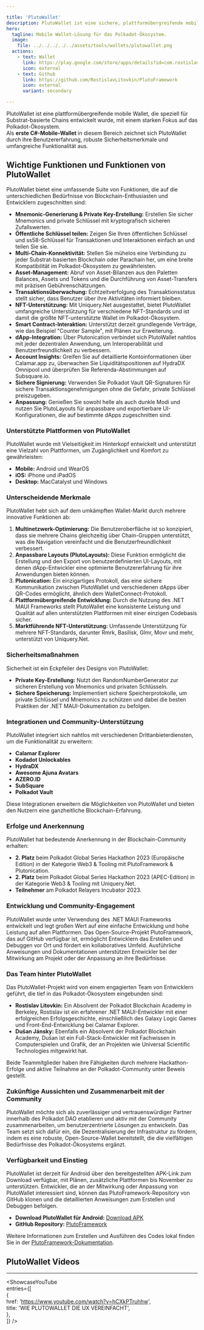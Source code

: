 ```yaml
---

title: 'PlutoWallet'  
description: PlutoWallet ist eine sichere, plattformübergreifende mobile Wallet-Lösung für Polkadot, die fortschrittliche NFT-Unterstützung und nahtlose dApp-Integration bietet.  
hero:  
  tagline: Mobile Wallet-Lösung für das Polkadot-Ökosystem.  
  image:  
    file: ../../../../../assets/tools/wallets/plutowallet.png  
  actions:  
    - text: Wallet  
      link: https://play.google.com/store/apps/details?id=com.rostislavlitovkin.plutowallet&hl=en  
      icon: external  
    - text: Github  
      link: https://github.com/RostislavLitovkin/PlutoFramework  
      icon: external  
      variant: secondary  

---
```



PlutoWallet ist eine plattformübergreifende mobile Wallet, die speziell für Substrat-basierte Chains entwickelt wurde, mit einem starken Fokus auf das Polkadot-Ökosystem.  
Als **erste C#-Mobile-Wallet** in diesem Bereich zeichnet sich PlutoWallet durch ihre Benutzererfahrung, robuste Sicherheitsmerkmale und umfangreiche Funktionalität aus.

## Wichtige Funktionen und Funktionen von PlutoWallet  
PlutoWallet bietet eine umfassende Suite von Funktionen, die auf die unterschiedlichen Bedürfnisse von Blockchain-Enthusiasten und Entwicklern zugeschnitten sind:  
- **Mnemonic-Generierung & Private Key-Erstellung:** Erstellen Sie sicher Mnemonics und private Schlüssel mit kryptografisch sicheren Zufallswerten.  
- **Öffentliche Schlüssel teilen:** Zeigen Sie Ihren öffentlichen Schlüssel und ss58-Schlüssel für Transaktionen und Interaktionen einfach an und teilen Sie sie.  
- **Multi-Chain-Konnektivität:** Stellen Sie mühelos eine Verbindung zu jeder Substrat-basierten Blockchain oder Parachain her, um eine breite Kompatibilität im Polkadot-Ökosystem zu gewährleisten.  
- **Asset-Management:** Abruf von Asset-Bilanzen aus den Paletten Balances, Assets und Tokens und die Durchführung von Asset-Transfers mit präzisen Gebührenschätzungen.  
- **Transaktionsüberwachung:** Echtzeitverfolgung des Transaktionsstatus stellt sicher, dass Benutzer über ihre Aktivitäten informiert bleiben.  
- **NFT-Unterstützung:** Mit Uniquery.Net ausgestattet, bietet PlutoWallet umfangreiche Unterstützung für verschiedene NFT-Standards und ist damit die größte NFT-unterstützte Wallet im Polkadot-Ökosystem.  
- **Smart Contract-Interaktion:** Unterstützt derzeit grundlegende Verträge, wie das Beispiel "Counter Sample", mit Plänen zur Erweiterung.  
- **dApp-Integration:** Über Plutonication verbindet sich PlutoWallet nahtlos mit jeder dezentralen Anwendung, um Interoperabilität und Benutzerfreundlichkeit zu verbessern.  
- **Account Insights:** Greifen Sie auf detaillierte Kontoinformationen über Calamar.app zu, überwachen Sie Liquiditätspositionen auf HydraDX Omnipool und überprüfen Sie Referenda-Abstimmungen auf Subsquare.io.  
- **Sichere Signierung:** Verwenden Sie Polkadot Vault QR-Signaturen für sichere Transaktionsgenehmigungen ohne die Gefahr, private Schlüssel preiszugeben.  
- **Anpassung:** Genießen Sie sowohl helle als auch dunkle Modi und nutzen Sie PlutoLayouts für anpassbare und exportierbare UI-Konfigurationen, die auf bestimmte dApps zugeschnitten sind.

### Unterstützte Plattformen von PlutoWallet  
PlutoWallet wurde mit Vielseitigkeit im Hinterkopf entwickelt und unterstützt eine Vielzahl von Plattformen, um Zugänglichkeit und Komfort zu gewährleisten:  
- **Mobile:** Android und WearOS  
- **iOS:** iPhone und iPadOS  
- **Desktop:** MacCatalyst und Windows  

### Unterscheidende Merkmale  
PlutoWallet hebt sich auf dem umkämpften Wallet-Markt durch mehrere innovative Funktionen ab:  

1. **Multinetzwerk-Optimierung:** Die Benutzeroberfläche ist so konzipiert, dass sie mehrere Chains gleichzeitig über Chain-Gruppen unterstützt, was die Navigation vereinfacht und die Benutzerfreundlichkeit verbessert.  
2. **Anpassbare Layouts (PlutoLayouts):** Diese Funktion ermöglicht die Erstellung und den Export von benutzerdefinierten UI-Layouts, mit denen dApp-Entwickler eine optimierte Benutzererfahrung für ihre Anwendungen bieten können.  
3. **Plutonication:** Ein einzigartiges Protokoll, das eine sichere Kommunikation zwischen PlutoWallet und verschiedenen dApps über QR-Codes ermöglicht, ähnlich dem WalletConnect-Protokoll.  
4. **Plattformübergreifende Entwicklung:** Durch die Nutzung des .NET MAUI Frameworks stellt PlutoWallet eine konsistente Leistung und Qualität auf allen unterstützten Plattformen mit einer einzigen Codebasis sicher.  
5. **Marktführende NFT-Unterstützung:** Umfassende Unterstützung für mehrere NFT-Standards, darunter Rmrk, Basilisk, Glmr, Movr und mehr, unterstützt von Uniquery.Net.

### Sicherheitsmaßnahmen  
Sicherheit ist ein Eckpfeiler des Designs von PlutoWallet:  

- **Private Key-Erstellung:** Nutzt den RandomNumberGenerator zur sicheren Erstellung von Mnemonics und privaten Schlüsseln.  
- **Sichere Speicherung:** Implementiert sichere Speicherprotokolle, um private Schlüssel und Mnemonics zu schützen und dabei die besten Praktiken der .NET MAUI-Dokumentation zu befolgen.

### Integrationen und Community-Unterstützung  
PlutoWallet integriert sich nahtlos mit verschiedenen Drittanbieterdiensten, um die Funktionalität zu erweitern:  

- **Calamar Explorer**  
- **Kodadot Unlockables**  
- **HydraDX**  
- **Awesome Ajuna Avatars**  
- **AZERO.ID**  
- **SubSquare**  
- **Polkadot Vault**  

Diese Integrationen erweitern die Möglichkeiten von PlutoWallet und bieten den Nutzern eine ganzheitliche Blockchain-Erfahrung.

### Erfolge und Anerkennung  
PlutoWallet hat bedeutende Anerkennung in der Blockchain-Community erhalten:  

- **2. Platz** beim Polkadot Global Series Hackathon 2023 (Europäische Edition) in der Kategorie Web3 & Tooling mit PlutoFramework & Plutonication.  
- **2. Platz** beim Polkadot Global Series Hackathon 2023 (APEC-Edition) in der Kategorie Web3 & Tooling mit Uniquery.Net.  
- **Teilnehmer** am Polkadot Relayers Incubator 2023.  

### Entwicklung und Community-Engagement  
PlutoWallet wurde unter Verwendung des .NET MAUI Frameworks entwickelt und legt großen Wert auf eine einfache Entwicklung und hohe Leistung auf allen Plattformen. Das Open-Source-Projekt PlutoFramework, das auf GitHub verfügbar ist, ermöglicht Entwicklern das Erstellen und Debuggen vor Ort und fördert ein kollaboratives Umfeld. Ausführliche Anweisungen und Dokumentationen unterstützen Entwickler bei der Mitwirkung am Projekt oder der Anpassung an ihre Bedürfnisse.

### Das Team hinter PlutoWallet  
Das PlutoWallet-Projekt wird von einem engagierten Team von Entwicklern geführt, die tief in das Polkadot-Ökosystem eingebunden sind:  
- **Rostislav Litovkin:** Ein Absolvent der Polkadot Blockchain Academy in Berkeley, Rostislav ist ein erfahrener .NET MAUI-Entwickler mit einer erfolgreichen Erfolgsgeschichte, einschließlich des Galaxy Logic Games und Front-End-Entwicklung bei Calamar Explorer.  
- **Dušan Jánsky:** Ebenfalls ein Absolvent der Polkadot Blockchain Academy, Dušan ist ein Full-Stack-Entwickler mit Fachwissen in Computerspielen und Grafik, der an Projekten wie Universal Scientific Technologies mitgewirkt hat.  

Beide Teammitglieder haben ihre Fähigkeiten durch mehrere Hackathon-Erfolge und aktive Teilnahme an der Polkadot-Community unter Beweis gestellt.

### Zukünftige Aussichten und Zusammenarbeit mit der Community  
PlutoWallet möchte sich als zuverlässiger und vertrauenswürdiger Partner innerhalb des Polkadot DAO etablieren und aktiv mit der Community zusammenarbeiten, um benutzerzentrierte Lösungen zu entwickeln. Das Team setzt sich dafür ein, die Dezentralisierung der Infrastruktur zu fördern, indem es eine robuste, Open-Source-Wallet bereitstellt, die die vielfältigen Bedürfnisse des Polkadot-Ökosystems ergänzt.

### Verfügbarkeit und Einstieg  
PlutoWallet ist derzeit für Android über den bereitgestellten APK-Link zum Download verfügbar, mit Plänen, zusätzliche Plattformen bis November zu unterstützen. Entwickler, die an der Mitwirkung oder Anpassung von PlutoWallet interessiert sind, können das PlutoFramework-Repository von GitHub klonen und die detaillierten Anweisungen zum Erstellen und Debuggen befolgen.  
- **Download PlutoWallet für Android:** [Download APK](https://rostislavlitovkin.pythonanywhere.com/downloadplutowallet)  
- **GitHub Repository:** [PlutoFramework](https://github.com/RostislavLitovkin/PlutoFramework)  

Weitere Informationen zum Erstellen und Ausführen des Codes lokal finden Sie in der [PlutoFramework-Dokumentation](https://docs.microsoft.com/en-us/dotnet/maui/get-started/first-app?tabs=vswin&pivots=devices-android).

## PlutoWallet Videos  
------------  
<ShowcaseYouTube  
  entries={[  
    {  
      href: 'https://www.youtube.com/watch?v=hCXkPTruhhw',  
      title: 'WIE PLUTOWALLET DIE UX VEREINFACHT',  
    },  
  ]} />  